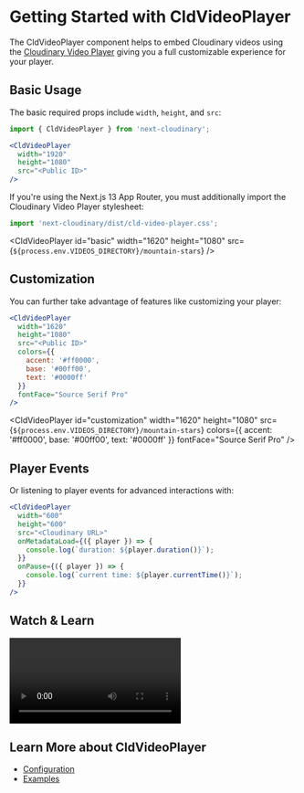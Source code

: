 


<Head>
  <title>CldVideoPlayer - Next Cloudinary</title>
  <meta name="og:title" content="Getting Started with CldVideoPlayer - Next Cloudinary" />
  <meta name="og:url" content={`https://next.cloudinary.dev/CldVideoPlayer/basic-usage`} />
</Head>

<OgImage
  title="CldVideoPlayer"
  twitterTitle="Getting Started with CldVideoPlayer"
/>

# Getting Started with CldVideoPlayer

The CldVideoPlayer component helps to embed Cloudinary videos using the [Cloudinary Video Player](https://cloudinary.com/documentation/cloudinary_video_player) giving you a full customizable experience for your player.

## Basic Usage

The basic required props include `width`, `height`, and `src`:

```jsx copy
import { CldVideoPlayer } from 'next-cloudinary';

<CldVideoPlayer
  width="1920"
  height="1080"
  src="<Public ID>"
/>
```

If you're using the Next.js 13 App Router, you must additionally import the Cloudinary Video Player stylesheet:

```jsx copy
import 'next-cloudinary/dist/cld-video-player.css';
```

<CldVideoPlayer
  id="basic"
  width="1620"
  height="1080"
  src={`${process.env.VIDEOS_DIRECTORY}/mountain-stars`}
/>

## Customization

You can further take advantage of features like customizing your player:

```jsx copy
<CldVideoPlayer
  width="1620"
  height="1080"
  src="<Public ID>"
  colors={{
    accent: '#ff0000',
    base: '#00ff00',
    text: '#0000ff'
  }}
  fontFace="Source Serif Pro"
/>
```

<CldVideoPlayer
  id="customization"
  width="1620"
  height="1080"
  src={`${process.env.VIDEOS_DIRECTORY}/mountain-stars`}
  colors={{
    accent: '#ff0000',
    base: '#00ff00',
    text: '#0000ff'
  }}
  fontFace="Source Serif Pro"
/>

## Player Events

Or listening to player events for advanced interactions with:

```jsx copy
<CldVideoPlayer
  width="600"
  height="600"
  src="<Cloudinary URL>"
  onMetadataLoad={({ player }) => {
    console.log(`duration: ${player.duration()}`);
  }}
  onPause={({ player }) => {
    console.log(`current time: ${player.currentTime()}`);
  }}
/>
```

## Watch & Learn

<Video
  title="Embedding a Video Player in Next.js with Next Cloudinary"
  url="https://www.youtube.com/watch?v=Et7TTfwvBFo"
/>

## Learn More about CldVideoPlayer
* [Configuration](/cldvideoplayer/configuration)
* [Examples](/cldvideoplayer/examples)